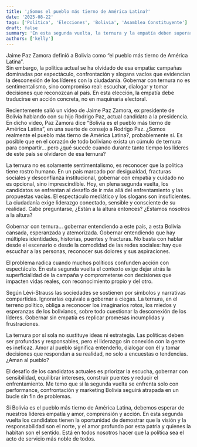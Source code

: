 ```yaml
---
title: '¿Somos el pueblo más tierno de América Latina?'
date: '2025-08-22'
tags: ['Política', 'Elecciones', 'Bolivia', 'Asamblea Constituyente']
draft: false
summary: 'En esta segunda vuelta, la ternura y la empatía deben superar slogans vacíos, espectáculo mediático y promesas incumplidas.'
authors: ['kelly']
---
```


Jaime Paz Zamora definió a Bolivia como “el pueblo más tierno de América Latina”.  
Sin embargo, la política actual se ha olvidado de esa empatía: campañas dominadas por espectáculo, confrontación y slogans vacíos que evidencian la desconexión de los líderes con la ciudadanía. Gobernar con ternura no es sentimentalismo, sino compromiso real: escuchar, dialogar y tomar decisiones que reconozcan al país. En esta elección, la empatía debe traducirse en acción concreta, no en maquinaria electoral.

Recientemente salió un video de Jaime Paz Zamora, ex presidente de Bolivia hablando con su hijo Rodrigo Paz, actual candidato a la presidencia. En dicho video, Paz Zamora dice “Bolivia es el pueblo más tierno de América Latina”, en una suerte de consejo a Rodrigo Paz. ¿Somos realmente el pueblo más tierno de América Latina?, probablemente sí. Es posible que en el corazón de todo boliviano exista un cúmulo de ternura para compartir… pero ¿qué sucede cuando durante tanto tiempo los líderes de este país se olvidaron de esa ternura?

La ternura no es solamente sentimentalismo, es reconocer que la política tiene rostro humano. En un país marcado por desigualdad, fracturas sociales y desconfianza institucional, gobernar con empatía y cuidado no es opcional, sino imprescindible. Hoy, en plena segunda vuelta, los candidatos se enfrentan al desafío de ir más allá del enfrentamiento y las propuestas vacías. El espectáculo mediático y los slogans son insuficientes. La ciudadanía exige liderazgo conectado, sensible y consciente de su realidad. Cabe preguntarse, ¿Están a la altura entonces? ¿Estamos nosotros a la altura?

Gobernar con ternura… gobernar entendiendo a este país, a esta Bolivia cansada, esperanzada y atemorizada. Gobernar entendiendo que hay múltiples identidades, historias, puentes y fracturas. No basta con hablar desde el escenario o desde la comodidad de las redes sociales: hay que escuchar a las personas, reconocer sus dolores y sus aspiraciones.

El problema radica cuando muchos políticos confunden acción con espectáculo. En esta segunda vuelta el contexto exige dejar atrás la superficialidad de la campaña y comprometerse con decisiones que impacten vidas reales, con reconocimiento propio y del otro.

Según Lévi-Strauss las sociedades se sostienen por símbolos y narrativas compartidas. Ignorarlas equivale a gobernar a ciegas. La ternura, en el terreno político, obliga a reconocer los imaginarios rotos, los miedos y esperanzas de los bolivianos, sobre todo cuestionar la desconexión de los líderes. Gobernar sin empatía es replicar promesas incumplidas y frustraciones.

La ternura por sí sola no sustituye ideas ni estrategia. Las políticas deben ser profundas y responsables, pero el liderazgo sin conexión con la gente es ineficaz. Amor al pueblo significa entenderlo, dialogar con él y tomar decisiones que respondan a su realidad, no solo a encuestas o tendencias. ¿Aman al pueblo?

El desafío de los candidatos actuales es priorizar la escucha, gobernar con sensibilidad, equilibrar intereses, construir puentes y reducir el enfrentamiento. Me temo que si la segunda vuelta se enfrenta solo con performance, confrontación y marketing Bolivia seguirá atrapada en un bucle sin fin de problemas.

Si Bolivia es el pueblo más tierno de América Latina, debemos esperar de nuestros líderes empatía y amor, comprensión y acción. En esta segunda vuelta los candidatos tienen la oportunidad de demostrar que la visión y la responsabilidad son el norte, y el amor profundo por esta patria y quienes la habitan son el sentido. Está en todos nosotros hacer que la política sea el acto de servicio más noble de todos.

